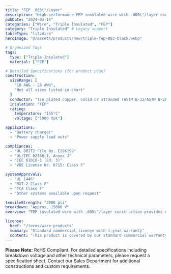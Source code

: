 ```yaml
---
title: "FEP .005\"/Layer"
description: "High-performance FEP insulated wire with .005\"/layer construction, engineered for battery charger and power supply lead applications requiring superior insulation properties."
pubDate: "2024-03-14"
categories: ["Wire", "Triple Insulated", "FEP"]
category: "Triple Insulated" # Legacy support
tableType: "litzWire"
heroImage: "@/assets/products/new/triple-fep-003-black.webp"

# Organized Tags
tags:
  type: ["Triple Insulated"]
  material: ["FEP"]

# Detailed Specifications (for product page)
construction:
  sizeRange: [
    "10 AWG - 28 AWG",
    "Not all sizes listed in chart"
  ]
  conductor: "Tin plated copper, solid or stranded (ASTM B-33/ASTM B-286). Bare copper and other conductors available."
  insulation: "FEP"
  rating:
    temperature: "155°C"
    voltage: ["1000 Vpk"]

applications:
  - "Battery charger"
  - "Power supply lead outs"

compliances:
  - "UL OBJT2 File No. E206198"
  - "UL/IEC 62368-1, Annex J"
  - "IEC 61010-1 (Ed. 3)"
  - "VDE License Nr. 6715: Class F"

systemApprovals:
  - "UL 1446"
  - "RXT-2 Class F"
  - "TCA Class F"
  - "Other systems available upon request"

tensileStrength: "3000 psi"
breakdown: "Approx. 15000 V"
overview: "FEP insulated wire with .005\"/layer construction provides excellent chemical resistance and superior electrical properties. This triple-insulated wire is specifically engineered for battery charger and power supply lead applications requiring maximum insulation and reliable performance."

license:
  href: "/terms/wire-products"
  summary: "Standard commercial license with 1-year warranty"
  content: "This product is covered by our standard commercial warranty for a period of one year from the date of purchase. The warranty covers manufacturing defects and material failures under normal use conditions. Custom modifications or applications outside the specified parameters may void the warranty."
---
```



<TripleInsulatedTable client:load />

**Please Note:** RoHS Compliant. For detailed specifications including breakdown voltage and other technical parameters, please request a specification sheet. Contact our Sales Department for additional constructions and custom requirements. 